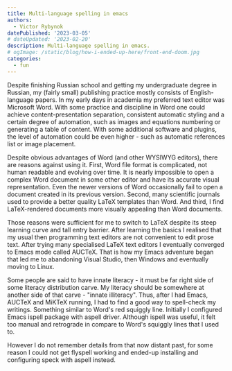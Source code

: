 ```yaml
---
title: Multi-language spelling in emacs
authors:
  - Victor Rybynok
datePublished: '2023-03-05'
# dateUpdated: '2023-02-20'
description: Multi-language spelling in emacs.
# ogImage: /static/blog/how-i-ended-up-here/front-end-doom.jpg
categories:
  - fun
---
```


Despite finishing Russian school and getting my undergraduate degree in Russian,
my (fairly small) publishing practice mostly consists of English-language
papers. In my early days in academia my preferred text editor was Microsoft
Word. With some practice and discipline in Word one could achieve
content-presentation separation, consistent automatic styling and a certain
degree of automation, such as images and equations numbering or generating a
table of content. With some additional software and plugins, the level of
automation could be even higher&nbsp;- such as automatic references list or
image placement.

Despite obvious advantages of Word (and other WYSIWYG editors), there are
reasons against using it. First, Word file format is complicated, not human
readable and evolving over time. It is nearly impossible to open a complex Word
document in some other editor and have its accurate visual representation. Even
the newer versions of Word occasionally fail to open a document created in its
previous version. Second, many scientific journals used to provide a better
quality LaTeX templates than Word. And third, I find LaTeX-rendered documents
more visually appealing than Word documents.

Those reasons were sufficient for me to switch to LaTeX despite its steep
learning curve and tall entry barrier. After learning the basics I realised that
my usual then programming text editors are not convenient to edit prose text.
After trying many specialised LaTeX text editors I eventually converged to Emacs
mode called AUCTeX. That is how my Emacs adventure began that led me to
abandoning Visual Studio, then Windows and eventually moving to Linux.

Some people are said to have innate literacy&nbsp;- it must be far right side of
some literacy distribution carve. My literacy should be somewhere at another
side of that carve&nbsp;- "innate illiteracy". Thus, after I had Emacs, AUCTeX
and MiKTeX running, I had to find a good way to spell-check my writings.
Something similar to Word's red squiggly line. Initially I configured Emacs
ispell package with aspell driver. Although ispell was useful, it felt too
manual and retrograde in compare to Word's squiggly lines that I used to.

However I do not remember details from that now distant past, for some reason I
could not get flyspell working and ended-up installing and configuring speck
with aspell instead.
